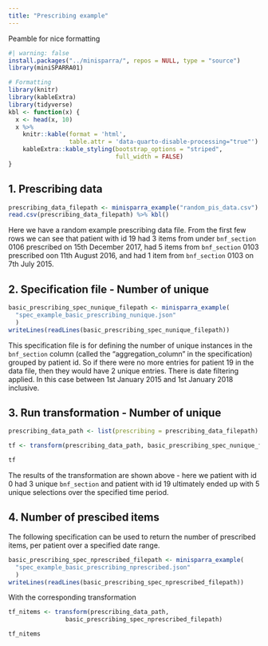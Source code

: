 ```yaml
---
title: "Prescribing example"
---
```


Peamble for nice formatting

```r
#| warning: false
install.packages("../minisparra/", repos = NULL, type = "source")
library(miniSPARRA01)

# Formatting
library(knitr)
library(kableExtra)
library(tidyverse)
kbl <- function(x) {
  x <- head(x, 10)
  x %>%
    knitr::kable(format = 'html', 
                 table.attr = 'data-quarto-disable-processing="true"') %>%
    kableExtra::kable_styling(bootstrap_options = "striped", 
                              full_width = FALSE)
}
```

## 1. Prescribing data
```r
prescribing_data_filepath <- minisparra_example("random_pis_data.csv")
read.csv(prescribing_data_filepath) %>% kbl()
```
Here we have a random example prescribing data file. From the first few rows we can see that patient with id 19 had 3 items from under `bnf_section` 0106 prescribed on 15th December 2017, had 5 items from `bnf_section` 0103 prescribed oon 11th August 2016, and had 1 item from `bnf_section` 0103 on 7th July 2015.

## 2. Specification file - Number of unique
```r
basic_prescribing_spec_nunique_filepath <- minisparra_example(
  "spec_example_basic_prescribing_nunique.json"
  )
writeLines(readLines(basic_prescribing_spec_nunique_filepath)) 
```
This specification file is for defining the number of unique instances in the `bnf_section` column (called the "aggregation_column" in the specification) grouped by patient id. So if there were no more entries for patient 19 in the data file, then they would have 2 unique entries.
There is date filtering applied. In this case between 1st January 2015 and 1st January 2018 inclusive. 

## 3. Run transformation - Number of unique
```r
prescribing_data_path <- list(prescribing = prescribing_data_filepath)

tf <- transform(prescribing_data_path, basic_prescribing_spec_nunique_filepath)

tf
```

The results of the transformation are shown above - here we patient with id 0 had 3 unique `bnf_section` and patient with id 19 ultimately ended up with 5 unique selections over the specified time period. 

## 4. Number of prescibed items
The following specification can be used to return the number of prescribed items, per patient over a specified date range.
```r
basic_prescribing_spec_nprescribed_filepath <- minisparra_example(
  "spec_example_basic_prescribing_nprescribed.json"
  )
writeLines(readLines(basic_prescribing_spec_nprescribed_filepath)) 
```

With the corresponding transformation
```r
tf_nitems <- transform(prescribing_data_path, 
                basic_prescribing_spec_nprescribed_filepath)

tf_nitems
```


